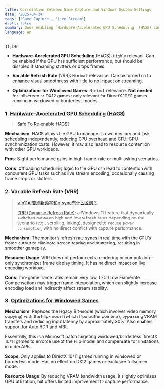 ```yaml
---
title: Correlation Between Game Capture and Windows System Settings
date: '2025-04-30'
tags: ['Game Capture', 'Live Stream']
draft: false
summary: Does enabling `Hardware-Accelerated GPU Scheduling` (HAGS) cause lag or dropped frames in live streams?
language: en
---
```


<TOCInline toc={props.toc} asDisclosure />

TL;DR

- **Hardware-Accelerated GPU Scheduling** (HAGS): `Highly` relevant. Can be enabled if the GPU has sufficient performance, but should be disabled if streaming stutters or drops frames.

- **Variable Refresh Rate** (VRR): `Minimal` relevance. Can be turned on to enhance visual smoothness with little to no impact on streaming.

- **Optimizations for Windowed Games**: `Minimal` relevance. **Not needed** for fullscreen or DX12 games; only relevant for DirectX 10/11 games running in windowed or borderless modes.

### 1. [Hardware-Accelerated GPU Scheduling (HAGS)](https://devblogs.microsoft.com/directx/hardware-accelerated-gpu-scheduling/)

> [Safe To Re-enable HAGS?](https://obsproject.com/forum/threads/safe-to-re-enable-hags-hardware-accelerated-gpu-scheduling.162780/)

**Mechanism**: HAGS allows the GPU to manage its own memory and task scheduling independently, reducing CPU overhead and CPU–GPU synchronization costs. However, it may also lead to resource contention with other GPU workloads.

**Pros**: Slight performance gains in high-frame-rate or multitasking scenarios.

**Cons**: Offloading scheduling logic to the GPU can lead to contention with concurrent GPU tasks such as live stream encoding, occasionally causing frame drops or stutters.

### 2. Variable Refresh Rate (VRR)

> [win11可变刷新频率和g-sync有什么区别？](https://answers.microsoft.com/zh-hans/windows/forum/all/win11%E5%9B%BE%E5%BD%A2%E8%AE%BE%E7%BD%AE%E9%87%8C/74033735-bab1-4ce2-ba53-adf8ea0617f3)
>
> [DRR (Dynamic Refresh Rate)](https://support.microsoft.com/zh-cn/windows/%E5%9C%A8-windows-%E4%B8%AD%E6%9B%B4%E6%94%B9%E6%98%BE%E7%A4%BA%E5%99%A8%E4%B8%8A%E7%9A%84%E5%88%B7%E6%96%B0%E9%A2%91%E7%8E%87-c8ea729e-0678-015c-c415-f806f04aae5a): a Windows 11 feature that dynamically switches between high and low refresh rates depending on the scenario (e.g., scrolling, inking), designed to `reduce power consumption`, with no direct conflict with capture performance.

**Mechanism**: The monitor’s refresh rate syncs in real time with the GPU’s frame output to eliminate screen tearing and stuttering, resulting in smoother gameplay.

**Resource Usage**: VRR does not perform extra rendering or computation—only synchronizes frame display timing. It has no direct impact on live encoding workload.

**Cons**: If in-game frame rates remain very low, LFC (Low Framerate Compensation) may trigger frame interpolation, which can slightly increase encoding load and indirectly affect stream stability.

### 3. [Optimizations for Windowed Games](https://support.microsoft.com/en-us/windows/windows-11-%E4%B8%AD%E7%AA%97%E5%8F%A3%E5%8C%96%E6%B8%B8%E6%88%8F%E7%9A%84%E4%BC%98%E5%8C%96-3f006843-2c7e-4ed0-9a5e-f9389e535952)

**Mechanism**: Replaces the legacy Blt-model (which involves video memory copying) with the Flip-model (which flips buffer pointers), bypassing VRAM transfers and reducing input latency by approximately 30%. Also enables support for Auto HDR and VRR.

Essentially, this is a Microsoft patch targeting windowed/borderless DirectX 10/11 games to enforce use of the Flip-model and compensate for limitations in older APIs.

**Scope**: Only applies to DirectX 10/11 games running in windowed or borderless mode. Has no effect on DX12 games or exclusive fullscreen mode.

**Resource Usage**: By reducing VRAM bandwidth usage, it slightly optimizes GPU utilization, but offers limited improvement to capture performance.
